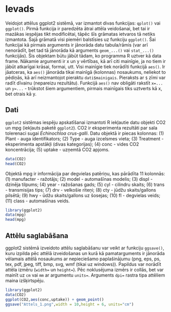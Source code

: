 # Ievads

Veidojot attēlus ggplot2 sistēmā, var izmantot divas funkcijas: `qplot()` vai `ggplot()`. Pirmā funkcija ir paredzēta ātrai attēla veidošanai, bet tai ir mazākas iespējas tikt modificētai, tāpēc šīs grāmatas ietvaros tā netiks izmantota. Šajā grāmatā visi piemēri balstīsies uz funkciju `ggplot()`. Šai funkcijai kā pirmais arguments ir jānorāda datu tabula/rāmis (var arī nenorādīt, bet tad tā jānorāda kā arguments `geom_...()` vai `stat_...()` funkcijās). Šis objektam būtu jābūt tādam, ko programma R uztver kā data frame. Nākamie argumenti ir x un y vērtības, kā arī citi mainīgie, ja no tiem ir jābūt atkarīgai krāsai, formai, utt. Visi mainīgie tiek norādīti funkcijā `aes()`. Ir jāatceras, ka `aes()` jānorāda tikai mainīgā (kolonnas) nosaukums, neliekot to pēdiņās, kā arī neizmantojot pieraktu `dati$mainigais`. Pieraksts ar `$` zīmi var radīt dīvainu (nepareizu rezultātu). 
Funkcijā `aes()` nav obligāti rakstīt `x=...` un `y=...` - trūkstot šiem argumentiem, pirmais mainīgais tiks uztverts kā x, bet otrais kā y.

## Dati 

`ggplot2` sistēmas iespēju apskatīšanai izmantoti R iekļautie datu objekti CO2 un mpg (iekļauts paketē `ggplot2`). CO2 ir eksperimenta rezultāti par sala tolerenaci sugai *Echinochloa crus-galli*. Datu objektā ir piecas kolonnas: (1) Plant - auga identifikators; (2) Type - auga izcelsmes vieta; (3) Treatment - eksperimenta apstākļi (divas kategorijas); (4) conc - vides CO2 koncentrācija; (5) uptake - uzņemtā CO2 apjoms.

```r
data(CO2)
head(CO2)
```

Objektā mpg ir informācija par degvielas patēriņu, kas pārādīta 11 kolonnās: (1) manufacter - ražotājs; (2) model - automašīnas modelis; (3) displ - dzinēja tilpums; (4) year - ražošanas gads; (5) cyl - cilindru skaits; (6) trans - transmisijas tips; (7) drv - velkošie riteņi; (8) cty - jūdžu skaits/gallons pilsētā; (9) hwy - ūdžu skaits/gallons uz šosejas; (10) fl - degvielas veids; (11) class - automašīnas veids.

```r
library(ggplot2)
data(mpg)
head(mpg)
```

## Attēlu saglabāšana

ggplot2 sistēmā izveidoto attēlu saglabāšanu var veikt ar funkciju `ggsave()`, kuru izpilda pēc attēlā izveidošanas un kurā kā pamatarguments ir jānorāda vēlamais attēlā nosaukums ar nepieciešamo paplašinājumu (png, eps, ps, tex, pdf, jpeg, tiff, bmp, svg, wmf (tikai uz windows)). Papildus var norādīt attēla izmēru (`width=` un `height=`). Pēc noklusējuma izmērs ir collās, bet var mainīt uz `cm` vai `mm` ar argumentu `units=`. Arguments `dpi=` rastra tipa attēliem maina izšķirtspēju.

```r
library(ggplot2)
data(CO2)
ggplot(CO2,aes(conc,uptake)) + geom_point()
ggsave("Attels_1.png",width = 10,height = 6, units="cm")
```

